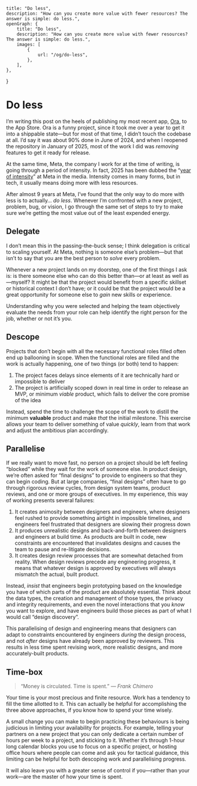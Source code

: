 	title: "Do less",
	description: "How can you create more value with fewer resources? The answer is simple: do less.",
	openGraph: {
		title: "Do less",
		description: "How can you create more value with fewer resources? The answer is simple: do less.",
		images: [
			{
				url: "/og/do-less",
			},
		],
	},
}

# Do less

I’m writing this post on the heels of publishing my most recent app, [Ora](https://ora.daneden.me), to the App Store. Ora is a funny project, since it took me over a year to get it into a shippable state—but for most of that time, I didn’t touch the codebase at all. I’d say it was about 90% done in June of 2024, and when I reopened the repository in January of 2025, most of the work I did was _removing_ features to get it ready for release.

At the same time, Meta, the company I work for at the time of writing, is going through a period of intensity. In fact, 2025 has been dubbed the “[year of intensity](https://www.businessinsider.com/meta-low-performers-cut-employee-reaction-mark-zuckerberg#:~:text='Year%20of%20intensity'%3A%20Meta,plans%20to%20cut%20low%20performers&text=Meta%20said%20in%20internal%20memos,a%20%22pretty%20rough%22%20week)” at Meta in the media. Intensity comes in many forms, but in tech, it usually means doing more with less resources. 

After almost 9 years at Meta, I’ve found that the only way to do more with less is to actually… _do less_. Whenever I’m confronted with a new project, problem, bug, or vision, I go through the same set of steps to try to make sure we’re getting the most value out of the least expended energy.

## Delegate
I don’t mean this in the passing-the-buck sense; I think delegation is critical to scaling yourself. At Meta, nothing is someone else’s problem—but that isn’t to say that you are the best person to _solve_ every problem. 

Whenever a new project lands on my doorstep, one of the first things I ask is: is there someone else who can do this better than—or at least as well as—myself? It might be that the project would benefit from a specific skillset or historical context I don’t have; or it could be that the project would be a great opportunity for someone else to _gain_ new skills or experience.

Understanding why you were selected and helping the team objectively evaluate the needs from your role can help identify the right person for the job, whether or not it’s you.

## Descope
Projects that don’t begin with all the necessary functional roles filled often end up ballooning in scope. When the functional roles are filled and the work is actually happening, one of two things (or both) tend to happen:

1. The project faces delays since elements of it are technically hard or impossible to deliver
2. The project is artificially scoped down in real time in order to release an MVP, or minimum _viable_ product, which fails to deliver the core promise of the idea

Instead, spend the time to challenge the scope of the work to distill the minimum **valuable** product and make _that_ the initial milestone. This exercise allows your team to deliver something of value _quickly_, learn from that work and adjust the ambitious plan accordingly.

## Parallelise
If we really want to move fast, no person on a project should be left feeling “blocked” while they wait for the work of someone else. In product design, we’re often asked for “final designs” to provide to engineers so that they can begin coding. But at large companies, “final designs” often have to go through rigorous review cycles, from design system teams, product reviews, and one or more groups of executives. In my experience, this way of working presents several failures:

1. It creates animosity between designers and engineers, where designers feel rushed to provide something airtight in impossible timelines, and engineers feel frustrated that designers are slowing their progress down
2. It produces unrealistic designs and back-and-forth between designers and engineers at build time. As products are built in code, new constraints are encountered that invalidates designs and causes the team to pause and re-litigate decisions.
3. It creates design review processes that are somewhat detached from reality. When design reviews precede any engineering progress, it means that whatever design is approved by executives will always mismatch the actual, built product.

Instead, *insist* that engineers begin prototyping based on the knowledge you have of which parts of the product are absolutely essential. Think about the data types, the creation and management of those types, the privacy and integrity requirements, and even the novel interactions that you _know_ you want to explore, and have engineers build those pieces as part of what I would call “design discovery”. 

This parallelising of design and engineering means that designers can adapt to constraints encountered by engineers _during_ the design process, and not _after_ designs have already been approved by reviewers. This results in less time spent revising work, more realistic designs, and more accurately-built products.

## Time-box

> “Money is circulated. Time is spent.”
> *— Frank Chimero*

Your time is your most precious and finite resource. Work has a tendency to fill the time allotted to it. This can actually be helpful for accomplishing the three above approaches, if you know how to spend your time wisely.

A small change you can make to begin practicing these behaviours is being judicious in limiting your availability for projects. For example, telling your partners on a new project that you can only dedicate a certain number of hours per week to a project, and sticking to it. Whether it’s through 1-hour long calendar blocks you use to focus on a specific project, or hosting office hours where people can come and ask you for tactical guidance, this limiting can be helpful for both descoping work and parallelising progress.

It will also leave you with a greater sense of control if you—rather than your work—are the master of how your time is spent.
